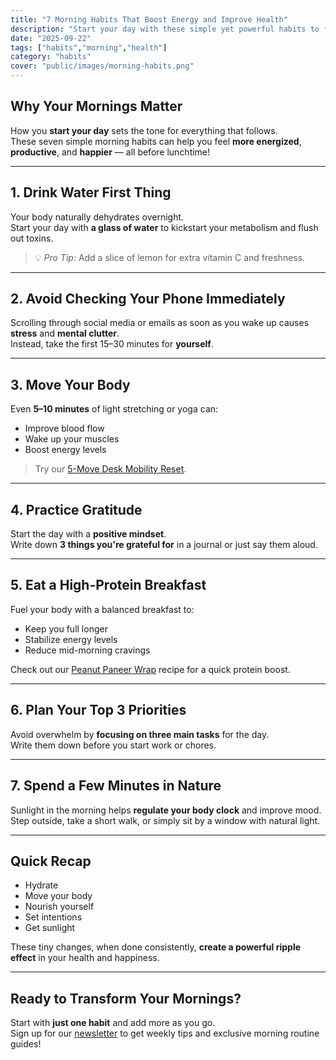 ```yaml
---
title: "7 Morning Habits That Boost Energy and Improve Health"
description: "Start your day with these simple yet powerful habits to feel energized, focused, and ready to take on anything."
date: "2025-09-22"
tags: ["habits","morning","health"]
category: "habits"
cover: "public/images/morning-habits.png"
---
```


## Why Your Mornings Matter

How you **start your day** sets the tone for everything that follows.  
These seven simple morning habits can help you feel **more energized**, **productive**, and **happier** — all before lunchtime!

---

## 1. Drink Water First Thing
Your body naturally dehydrates overnight.  
Start your day with **a glass of water** to kickstart your metabolism and flush out toxins.

> 💡 *Pro Tip:* Add a slice of lemon for extra vitamin C and freshness.

---

## 2. Avoid Checking Your Phone Immediately
Scrolling through social media or emails as soon as you wake up causes **stress** and **mental clutter**.  
Instead, take the first 15–30 minutes for **yourself**.

---

## 3. Move Your Body
Even **5–10 minutes** of light stretching or yoga can:
- Improve blood flow
- Wake up your muscles
- Boost energy levels

> Try our [5-Move Desk Mobility Reset](/blog/5-move-mobility-reset).

---

## 4. Practice Gratitude
Start the day with a **positive mindset**.  
Write down **3 things you're grateful for** in a journal or just say them aloud.

---

## 5. Eat a High-Protein Breakfast
Fuel your body with a balanced breakfast to:
- Keep you full longer
- Stabilize energy levels
- Reduce mid-morning cravings

Check out our [Peanut Paneer Wrap](/blog/peanut-paneer-wrap) recipe for a quick protein boost.

---

## 6. Plan Your Top 3 Priorities
Avoid overwhelm by **focusing on three main tasks** for the day.  
Write them down before you start work or chores.

---

## 7. Spend a Few Minutes in Nature
Sunlight in the morning helps **regulate your body clock** and improve mood.  
Step outside, take a short walk, or simply sit by a window with natural light.

---

## Quick Recap
- Hydrate
- Move your body
- Nourish yourself
- Set intentions
- Get sunlight

These tiny changes, when done consistently, **create a powerful ripple effect** in your health and happiness.

---

## Ready to Transform Your Mornings?
Start with **just one habit** and add more as you go.  
Sign up for our [newsletter](/newsletter) to get weekly tips and exclusive morning routine guides!
